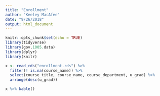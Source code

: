 ```yaml
---
title: "Enrollment"
author: "Keeley MacAfee"
date: "9/26/2018"
output: html_document
---
```


```r
knitr::opts_chunk$set(echo = TRUE)
library(tidyverse)
library(gov.1005.data)
library(dplyr)
library(knitr)
```

```r
x <- read_rds("enrollment.rds") %>%
  filter(! is.na(course_name)) %>%
  select(course_title, course_name, course_department, u_grad) %>% 
  arrange(desc(u_grad))

x %>% kable()
```


